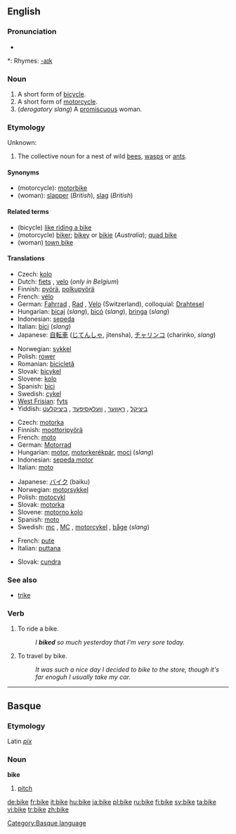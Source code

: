 ==English==
{{wikipedia|dab=bike}}

===Pronunciation===
* {{audio|en-us-bike.ogg|Audio (US)}}

*: Rhymes: [[Rhymes:English:-aɪk|-aɪk]]

===Noun===
{{en-noun}}

# A short form of [[bicycle]].
# A short form of [[motorcycle]].
# (''derogatory slang'') A [[promiscuous]] woman.

===Etymology===
Unknown:

{{en-noun}}
# The collective noun for a nest of wild [[bees]], [[wasps]] or [[ants]].

====Synonyms====
{{rfc-level|Synonyms at L4+ not in L3 POS section}}
* (motorcycle): [[motorbike]]
* (woman): [[slapper]] (''British''), [[slag]] (''British'')

====Related terms====
* (bicycle) [[like riding a bike]]
* (motorcycle) [[biker]]; [[bikey]] or [[bikie]] (''Australia''); [[quad bike]]
* (woman) [[town bike]]

====Translations====
<!--Add short forms only, if possible-->
{{trans-top|bicycle}}
* Czech: [[kolo]] {{n}}
* Dutch: [[fiets]] {{m}}, [[velo]] {{m}} (''only in Belgium'')
* Finnish: [[pyörä]], [[polkupyörä]]
* French: [[vélo]] {{m}}
* German: [[Fahrrad]] {{n}}, [[Rad#German|Rad]] {{n}}, [[Velo]] {{n}} (Switzerland), colloquial: [[Drahtesel]]
* Hungarian: [[bicaj]] (''slang''), [[bicó]] (''slang''), [[bringa]] (''slang'')
* Indonesian: [[sepeda]]
* Italian: [[bici]] (''slang'') {{f}} <!-- this is the full form and so is not equivalent to "bike": [[bicicletta]] {{f}}-->
* Japanese: [[自転車]] ([[じてんしゃ]], jitensha), [[チャリンコ]] (charinko, ''slang'')
{{trans-mid}}
* Norwegian: [[sykkel]] {{m}}
* Polish: [[rower]] {{m}}
* Romanian: [[bicicletă]] {{f}}
* Slovak: [[bicykel]] {{m}}
* Slovene: [[kolo]] {{n}}
* Spanish: [[bici]] {{f}}
* Swedish: [[cykel]] {{c}}
* [[West Frisian]]: [[fyts]]
* Yiddish: [[ביציקל]] {{m}}, [[ראָווער]] {{m}}, [[וועלאָסיפּעד]] {{m}}, [[ביציקלעט]] {{m}}
{{trans-bottom}}

{{trans-top|motorcycle}}
* Czech: [[motorka]] {{f}}
* Finnish: [[moottoripyörä]]
* French: [[moto#French|moto]] {{f}}
* German: [[Motorrad]] {{n}}
* Hungarian: [[motor]], [[motorkerékpár]], [[moci]] (''slang'')
* Indonesian: [[sepeda motor]]
* Italian: [[moto#Italian|moto]] {{f}}
{{trans-mid}}
* Japanese: [[バイク]] (baiku)
* Norwegian: [[motorsykkel]] {{m}}
* Polish: [[motocykl]] {{m}}
* Slovak: [[motorka#Slovak|motorka]] {{f}}
* Slovene: [[motorno kolo]] {{n}}
* Spanish: [[moto#Spanish|moto]] {{f}}
* Swedish: [[mc]] {{c}}, [[MC]] {{c}}, [[motorcykel]] {{c}}, [[båge]] {{c}} (''slang'')
{{trans-bottom}}

{{trans-top|promiscuous woman}}
* French: [[pute]] {{f}}
* Italian: [[puttana]] {{f}}
{{trans-mid}}
* Slovak: [[cundra]] {{f}}
{{trans-bottom}}

===See also===
* [[trike]]

===Verb===
{{en-verb|bikes|biking|biked|biked}}

# To ride a bike.
#: ''I '''biked''' so much yesterday that I'm very sore today.''
# To travel by bike.
#: ''It was such a nice day I decided to bike to the store, though it's far enoguh I usually take my car.''

----

==Basque==

===Etymology===
Latin ''[[pix]]''

===Noun===
'''bike'''

# [[pitch]]

[[Category:Basque language]]

[[de:bike]]
[[fr:bike]]
[[it:bike]]
[[hu:bike]]
[[ja:bike]]
[[pl:bike]]
[[ru:bike]]
[[fi:bike]]
[[sv:bike]]
[[ta:bike]]
[[vi:bike]]
[[tr:bike]]
[[zh:bike]]